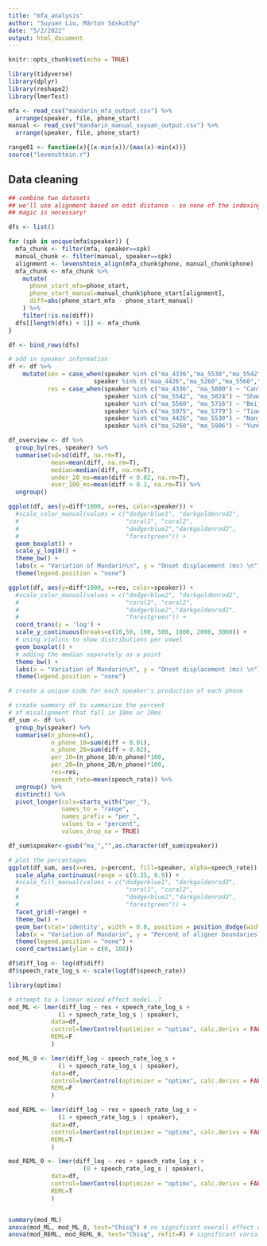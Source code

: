 ```yaml
---
title: "mfa_analysis"
author: "Suyuan Liu, Márton Sóskuthy"
date: "5/2/2022"
output: html_document
---
```


```r
knitr::opts_chunk$set(echo = TRUE)

library(tidyverse)
library(dplyr)
library(reshape2)
library(lmerTest)

mfa <- read_csv("mandarin_mfa_output.csv") %>%
  arrange(speaker, file, phone_start)
manual <- read_csv("mandarin_manual_suyuan_output.csv") %>%
  arrange(speaker, file, phone_start)

range01 <- function(x){(x-min(x))/(max(x)-min(x))}
source("levenshtein.r")
```

## Data cleaning

```r
## combine two datasets
## we'll use alignment based on edit distance - so none of the indexing
## magic is necessary!

dfs <- list()

for (spk in unique(mfa$speaker)) {
  mfa_chunk <- filter(mfa, speaker==spk)
  manual_chunk <- filter(manual, speaker==spk)
  alignment <- levenshtein_align(mfa_chunk$phone, manual_chunk$phone)
  mfa_chunk <- mfa_chunk %>%
    mutate(
      phone_start_mfa=phone_start,
      phone_start_manual=manual_chunk$phone_start[alignment],
      diff=abs(phone_start_mfa - phone_start_manual)
    ) %>%
    filter(!is.na(diff))
  dfs[[length(dfs) + 1]] <- mfa_chunk
}

df <- bind_rows(dfs)

# add in speaker information
df <- df %>%
    mutate(sex = case_when(speaker %in% c("ma_4336","ma_5530","ma_5542","ma_5716","ma_5779","ma_5800", "ma_5906","ma_5975") ~ "f",
                        speaker %in% c("maa_4426","ma_5260","ma_5560","ma_5824")  ~ "m"),
           res = case_when(speaker %in% c("ma_4336", "ma_5800") ~ "Canto",
                           speaker %in% c("ma_5542", "ma_5824") ~ "Shanghai",
                           speaker %in% c("ma_5560", "ma_5716") ~ "Beijing",
                           speaker %in% c("ma_5975", "ma_5779") ~ "Tianjin",
                           speaker %in% c("ma_4426", "ma_5530") ~ "Nanjing",
                           speaker %in% c("ma_5260", "ma_5906") ~ "YunChuan"))
```

```r
df_overview <- df %>%
  group_by(res, speaker) %>%
  summarise(sd=sd(diff, na.rm=T),
            mean=mean(diff, na.rm=T),
            median=median(diff, na.rm=T),
            under_20_ms=mean(diff < 0.02, na.rm=T),
            over_100_ms=mean(diff > 0.1, na.rm=T)) %>%
  ungroup()
```

```r
ggplot(df, aes(y=diff*1000, x=res, color=speaker)) +
  #scale_color_manual(values = c("dodgerblue1", "darkgoldenrod2", 
  #                              "coral1", "coral2",
  #                              "dodgerblue2","darkgoldenrod2",
  #                              "forestgreen")) +
  geom_boxplot() +
  scale_y_log10() +
  theme_bw() + 
  labs(x = "Variation of Mandarin\n", y = "Onset displacement (ms) \n") +
  theme(legend.position = "none")
```

```r
ggplot(df, aes(y=diff*1000, x=res, color=speaker)) +
  #scale_color_manual(values = c("dodgerblue2", "darkgoldenrod2", 
  #                              "coral2", "coral2",
  #                              "dodgerblue2","darkgoldenrod2",
  #                              "forestgreen")) +
  coord_trans(y = 'log') +
  scale_y_continuous(breaks=c(10,50, 100, 500, 1000, 2000, 3000)) +
  # using violins to show distributions per vowel
  geom_boxplot() +
  # adding the median separately as a point
  theme_bw() + 
  labs(x = "Variation of Mandarin\n", y = "Onset displacement (ms) \n") +
  theme(legend.position = "none")
```

```r
# create a unique code for each speaker's production of each phone

# create summary df to summarize the percent 
# of misalignment that fall in 10ms or 20ms
df_sum <- df %>%
  group_by(speaker) %>%
  summarise(n_phone=n(),
            n_phone_10=sum(diff < 0.01),
            n_phone_20=sum(diff < 0.02),
            per_10=(n_phone_10/n_phone)*100,
            per_20=(n_phone_20/n_phone)*100,
            res=res,
            speech_rate=mean(speech_rate)) %>%
  ungroup() %>%
  distinct() %>%
  pivot_longer(cols=starts_with("per_"),
               names_to = "range",
               names_prefix = "per_",
               values_to = "percent",
               values_drop_na = TRUE)

df_sum$speaker<-gsub("ma_","",as.character(df_sum$speaker))

# plot the percentages
ggplot(df_sum, aes(x=res, y=percent, fill=speaker, alpha=speech_rate)) + 
  scale_alpha_continuous(range = c(0.35, 0.9)) +
  #scale_fill_manual(values = c("dodgerblue1", "darkgoldenrod2", 
  #                              "coral1", "coral2",
  #                              "dodgerblue2","darkgoldenrod2",
  #                              "forestgreen")) +
  facet_grid(~range) +
  theme_bw() + 
  geom_bar(stat='identity', width = 0.8, position = position_dodge(width = 0.9)) +
  labs(x = "Variation of Mandarin", y = "Percent of aligner boundaries \n within threshold of human placement") +
  theme(legend.position = "none") +
  coord_cartesian(ylim = c(0, 100))
```


```r
df$diff_log <- log(df$diff)
df$speech_rate_log_s <- scale(log(df$speech_rate))

library(optimx)

# attempt to a linear mixed-effect model..?
mod_ML <- lmer(diff_log ~ res + speech_rate_log_s +
              (1 + speech_rate_log_s | speaker),
            data=df,
            control=lmerControl(optimizer = "optimx", calc.derivs = FALSE, optCtrl = list(method = "nlminb", starttests = FALSE, kkt = FALSE)),
            REML=F
            )

mod_ML_0 <- lmer(diff_log ~ speech_rate_log_s +
              (1 + speech_rate_log_s | speaker),
            data=df,
            control=lmerControl(optimizer = "optimx", calc.derivs = FALSE, optCtrl = list(method = "nlminb", starttests = FALSE, kkt = FALSE)),
            REML=F
            )

mod_REML <- lmer(diff_log ~ res + speech_rate_log_s +
              (1 + speech_rate_log_s | speaker),
            data=df,
            control=lmerControl(optimizer = "optimx", calc.derivs = FALSE, optCtrl = list(method = "nlminb", starttests = FALSE, kkt = FALSE)),
            REML=T
            )

mod_REML_0 <- lmer(diff_log ~ res + speech_rate_log_s +
                     (0 + speech_rate_log_s | speaker),
            data=df,
            control=lmerControl(optimizer = "optimx", calc.derivs = FALSE, optCtrl = list(method = "nlminb", starttests = FALSE, kkt = FALSE)),
            REML=T
            )


summary(mod_ML)
anova(mod_ML, mod_ML_0, test="Chisq") # no significant overall effect of variety
anova(mod_REML, mod_REML_0, test="Chisq", refit=F) # significant variation across participants
```
